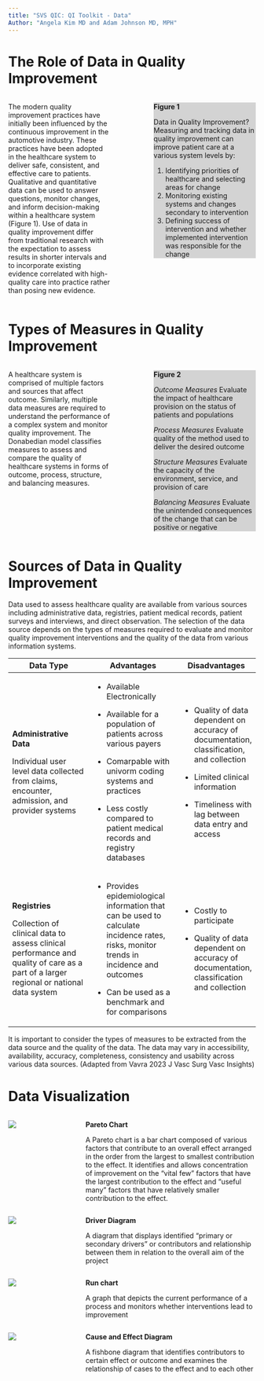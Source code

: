 ```yaml
---
title: "SVS QIC: QI Toolkit - Data"
Author: "Angela Kim MD and Adam Johnson MD, MPH"
---
```


# The Role of Data in Quality Improvement

::: columns
::: {.column width="45%"}
The modern quality improvement practices have initially been influenced by the continuous improvement in the automotive industry. These practices have been adopted in the healthcare system to deliver safe, consistent, and effective care to patients. Qualitative and quantitative data can be used to answer questions, monitor changes, and inform decision-making within a healthcare system (Figure 1). Use of data in quality improvement differ from traditional research with the expectation to assess results in shorter intervals and to incorporate existing evidence correlated with high-quality care into practice rather than posing new evidence.
:::

::: {.column width="10%"}
:::

::: {.column width="45%"}
::: {style="background-color: #D3D3D3"}
**Figure 1**

Data in Quality Improvement? Measuring and tracking data in quality improvement can improve patient care at a various system levels by:

1.  Identifying priorities of healthcare and selecting areas for change
2.  Monitoring existing systems and changes secondary to intervention
3.  Defining success of intervention and whether implemented intervention was responsible for the change
:::
:::
:::

# Types of Measures in Quality Improvement

::: columns
::: {.column width="45%"}
A healthcare system is comprised of multiple factors and sources that affect outcome. Similarly, multiple data measures are required to understand the performance of a complex system and monitor quality improvement. The Donabedian model classifies measures to assess and compare the quality of healthcare systems in forms of outcome, process, structure, and balancing measures.
:::

::: {.column width="10%"}
:::

::: {.column width="45%"}
::: {style="background-color: #D3D3D3"}
**Figure 2**

*Outcome Measures* Evaluate the impact of healthcare provision on the status of patients and populations

*Process Measures* Evaluate quality of the method used to deliver the desired outcome

*Structure Measures* Evaluate the capacity of the environment, service, and provision of care

*Balancing Measures* Evaluate the unintended consequences of the change that can be positive or negative
:::
:::
:::

# Sources of Data in Quality Improvement

Data used to assess healthcare quality are available from various sources including administrative data, registries, patient medical records, patient surveys and interviews, and direct observation. The selection of the data source depends on the types of measures required to evaluate and monitor quality improvement interventions and the quality of the data from various information systems.

+---------------------------------------------------------------------------------------------------------------------------------------+-----------------------------------------------------------------------------------------------------------------------------------------+--------------------------------------------------------------------------------------------+
| Data Type                                                                                                                             | Advantages                                                                                                                              | Disadvantages                                                                              |
+=======================================================================================================================================+=========================================================================================================================================+============================================================================================+
| **Administrative Data**                                                                                                               | -   Available Electronically                                                                                                            | -   Quality of data dependent on accuracy of documentation, classification, and collection |
|                                                                                                                                       |                                                                                                                                         |                                                                                            |
| Individual user level data collected from claims, encounter, admission, and provider systems                                          | -   Available for a population of patients across various payers                                                                        | -   Limited clinical information                                                           |
|                                                                                                                                       |                                                                                                                                         |                                                                                            |
|                                                                                                                                       | -   Comarpable with univorm coding systems and practices                                                                                | -   Timeliness with lag between data entry and access                                      |
|                                                                                                                                       |                                                                                                                                         |                                                                                            |
|                                                                                                                                       | -   Less costly compared to patient medical records and registry databases                                                              |                                                                                            |
+---------------------------------------------------------------------------------------------------------------------------------------+-----------------------------------------------------------------------------------------------------------------------------------------+--------------------------------------------------------------------------------------------+
| **Registries**                                                                                                                        | -   Provides epidemiological information that can be used to calculate incidence rates, risks, monitor trends in incidence and outcomes | -   Costly to participate                                                                  |
|                                                                                                                                       |                                                                                                                                         |                                                                                            |
| Collection of clinical data to assess clinical performance and quality of care as a part of a larger regional or national data system | -   Can be used as a benchmark and for comparisons                                                                                      | -   Quality of data dependent on accuracy of documentation, classification and collection  |
+---------------------------------------------------------------------------------------------------------------------------------------+-----------------------------------------------------------------------------------------------------------------------------------------+--------------------------------------------------------------------------------------------+

It is important to consider the types of measures to be extracted from the data source and the quality of the data. The data may vary in accessibility, availability, accuracy, completeness, consistency and usability across various data sources. (Adapted from Vavra 2023 J Vasc Surg Vasc Insights)

# Data Visualization

::: columns
::: {.column width="15%"}
![](icons/noun-pareto-diagram-626189.png)
:::

::: {.column width="10%"}
:::

::: {.column width="75%"}
**Pareto Chart** 

A Pareto chart is a bar chart composed of various factors that contribute to an overall effect arranged in the order from the largest to smallest contribution to the effect. It identifies and allows concentration of improvement on the “vital few” factors that have the largest contribution to the effect and “useful many” factors that have relatively smaller contribution to the effect.

:::
:::

::: columns
::: {.column width="15%"}
![](icons/noun-flow-chart-33372.png)
:::

::: {.column width="10%"}
:::

::: {.column width="75%"}
**Driver Diagram** 

A diagram that displays identified "primary or secondary drivers" or contributors and relationship between them in relation to the overall aim of the project
:::
:::

::: columns
::: {.column width="15%"}
![](icons/noun-line-chart-418910.png)
:::

::: {.column width="10%"}
:::

::: {.column width="75%"}
**Run chart** 

A graph that depicts the current performance of a process and monitors whether interventions lead to improvement
:::
:::

::: columns
::: {.column width="15%"}
![](icons/noun-fishbone-chart-630751.png)
:::

::: {.column width="10%"}
:::

::: {.column width="75%"}
**Cause and Effect Diagram** 

A fishbone diagram that identifies contributors to certain effect or outcome and examines the relationship of cases to the effect and to each other
:::
:::
